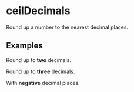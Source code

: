 
# ceilDecimals

Round up a number to the nearest decimal places.

## Examples

Round up to **two** decimals.

<Example number={13.345} maxDecimalPlaces={2} />

Round up to **three** decimals.

<Example number={13.1111} maxDecimalPlaces={3} />

With **negative** decimal places.

<Example number={139.5} maxDecimalPlaces={-2} />
